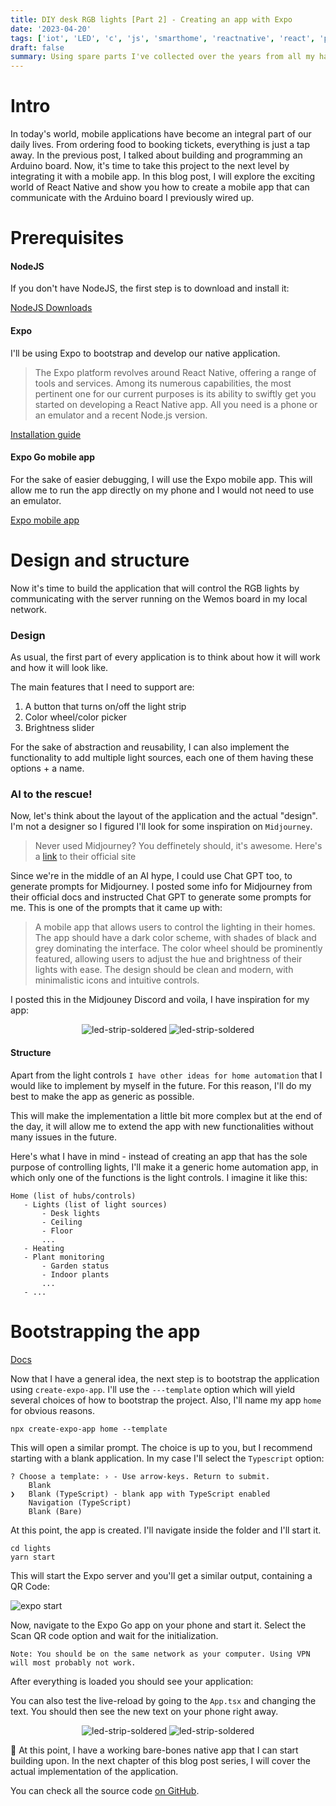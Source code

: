 ```yaml
---
title: DIY desk RGB lights [Part 2] - Creating an app with Expo
date: '2023-04-20'
tags: ['iot', 'LED', 'c', 'js', 'smarthome', 'reactnative', 'react', 'prompt', 'expo']
draft: false
summary: Using spare parts I've collected over the years from all my half-finished projects to create a RGB backlight for my desk that I can control from my mobile phone
---
```


# Intro

In today's world, mobile applications have become an integral part of our daily lives. From ordering food to booking tickets, everything is just a tap away. In the previous post, I talked about building and programming an Arduino board. Now, it's time to take this project to the next level by integrating it with a mobile app. In this blog post, I will explore the exciting world of React Native and show you how to create a mobile app that can communicate with the Arduino board I previously wired up.

# Prerequisites

#### NodeJS

If you don't have NodeJS, the first step is to download and install it:

[NodeJS Downloads](https://nodejs.org/en/download)

#### Expo

I'll be using Expo to bootstrap and develop our native application.


> The Expo platform revolves around React Native, offering a range of tools and services. Among its numerous capabilities, the most pertinent one for our current purposes is its ability to swiftly get you started on developing a React Native app. All you need is a phone or an emulator and a recent Node.js version.

[Installation guide](https://docs.expo.dev/get-started/installation/)

#### Expo Go mobile app

For the sake of easier debugging, I will use the Expo mobile app. This will allow me to run the app directly on my phone and I would not need to use an emulator.

[Expo mobile app](https://play.google.com/store/apps/details?id=host.exp.exponent&hl=en_US)

# Design and structure

Now it's time to build the application that will control the RGB lights by communicating with the server running on the Wemos board in my local network.

### Design

As usual, the first part of every application is to think about how it will work and how it will look like.

The main features that I need to support are:

1. A button that turns on/off the light strip
2. Color wheel/color picker
3. Brightness slider 

For the sake of abstraction and reusability, I can also implement the functionality to add multiple light sources, each one of them having these options + a name.

### AI to the rescue!

Now, let's think about the layout of the application and the actual "design". I'm not a designer so I figured I'll look for some inspiration on ```Midjourney```.

> Never used Midjourney? You deffinetely should, it's awesome.
> Here's a [link](https://www.midjourney.com/) to their official site

 Since we're in the middle of an AI hype, I could use Chat GPT too, to generate prompts for Midjourney. I posted some info for Midjourney from their official docs and instructed Chat GPT to generate some prompts for me. This is one of the prompts that it came up with:

 > A mobile app that allows users to control the lighting in their homes. The app should have a dark color scheme, with shades of black and grey dominating the interface. The color wheel should be prominently featured, allowing users to adjust the hue and brightness of their lights with ease. The design should be clean and modern, with minimalistic icons and intuitive controls.

 I posted this in the Midjouney Discord and voila, I have inspiration for my app:

 <p align="center" style={{ display: 'flex', justifyContent: 'space-around' }}>
    <Image alt="led-strip-soldered" src="/static/images/midjourney-1.png" width={256} height={128} />
    <Image alt="led-strip-soldered" src="/static/images/midjourney-2.png" width={256} height={128} />
</p>


#### Structure

Apart from the light controls ```I have other ideas for home automation``` that I would like to implement by myself in the future. For this reason, I'll do my best to make the app as generic as possible.

This will make the implementation a little bit more complex but at the end of the day, it will allow me to extend the app with new functionalities without many issues in the future.

Here's what I have in mind - instead of creating an app that has the sole purpose of controlling lights, I'll make it a generic home automation app, in which only one of the functions is the light controls. I imagine it like this:



```
Home (list of hubs/controls)
   - Lights (list of light sources)
       - Desk lights
       - Ceiling
       - Floor
       ...
   - Heating
   - Plant monitoring
       - Garden status
       - Indoor plants
       ...
   - ...
```

# Bootstrapping the app

[Docs](https://docs.expo.dev/get-started/create-a-new-app/)


Now that I have a general idea, the next step is to bootstrap the application using ```create-expo-app```. I'll use the ```---template``` option which will yield several choices of how to bootstrap the project. Also, I'll name my app ```home``` for obvious reasons.

```shell
npx create-expo-app home --template
```

This will open a similar prompt. The choice is up to you, but I recommend starting with a blank application. In my case I'll select the ```Typescript``` option:

```shell
? Choose a template: › - Use arrow-keys. Return to submit.
    Blank
❯   Blank (TypeScript) - blank app with TypeScript enabled
    Navigation (TypeScript)
    Blank (Bare)
```

At this point, the app is created. I'll navigate inside the folder and I'll start it.

```shell
cd lights
yarn start
```

This will start the Expo server and you'll get a similar output, containing a QR Code:

![expo start](/static/images/expo-start.png)

Now, navigate to the Expo Go app on your phone and start it. Select the Scan QR code option and wait for the initialization. 

```Note: You should be on the same network as your computer. Using VPN will most probably not work.```

After everything is loaded you should see your application:

You can also test the live-reload by going to the ```App.tsx``` and changing the text. You should then see the new text on your phone right away.

 <p align="center" style={{ display: 'flex', justifyContent: 'space-around' }}>
    <Image alt="led-strip-soldered" src="/static/images/app-new.jpeg" width={256} height={128} />
    <Image alt="led-strip-soldered" src="/static/images/app-new-text.jpeg" width={256} height={128} />
</p>


🎉 At this point, I have a working bare-bones native app that I can start building upon. In the next chapter of this blog post series, I will cover the actual implementation of the application.

You can check all the source code [on GitHub](https://github.com/branimir-kirilov/desk-lights/tree/main/app).